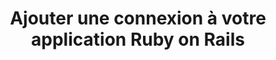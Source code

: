---
sidebarTitle: Ajouter une connexion à votre application Ruby on Rails
title: Ajouter une connexion à votre application Ruby on Rails
---